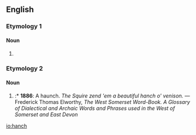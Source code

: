 ==English==
===Etymology 1===

====Noun====
{{en-noun|es}}

# {{alternative form of|hance|lang=en}}

===Etymology 2===

====Noun====
{{en-noun|es}}

# {{alternative form of|haunch|lang=en}}
#:* '''1886''': A haunch.  ''The Squire zend 'em a beautiful hanch o' venison.'' — Frederick Thomas Elworthy, ''The West Somerset Word-Book.  A Glossary of Dialectical and Archaic Words and Phrases used in the West of Somerset and East Devon'' 
[[io:hanch]]